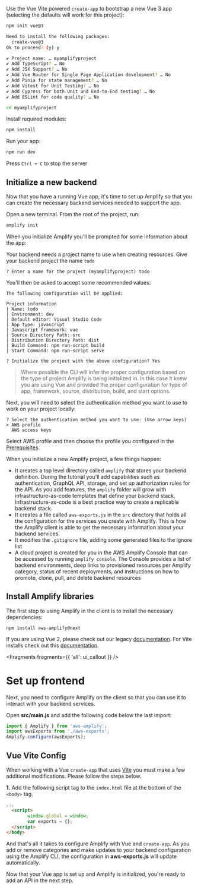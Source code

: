Use the Vue Vite powered `create-app` to bootstrap a new Vue 3 app (selecting the defaults will work for this project):

<Block name="NPM">

```bash
npm init vue@3

Need to install the following packages:
  create-vue@3
Ok to proceed? (y) y

✔ Project name: … myamplifyproject
✔ Add TypeScript? … No 
✔ Add JSX Support? … No 
✔ Add Vue Router for Single Page Application development? … No 
✔ Add Pinia for state management? … No 
✔ Add Vitest for Unit Testing? … No 
✔ Add Cypress for both Unit and End-to-End testing? … No 
✔ Add ESLint for code quality? … No 

cd myamplifyproject

```

Install required modules:

```bash
npm install
```

Run your app:

```bash
npm run dev
```
Press `Ctrl + C` to stop the server

</Block>


## Initialize a new backend

Now that you have a running Vue app, it's time to set up Amplify so that you can create the necessary backend services needed to support the app. 

Open a new terminal. From the root of the project, run:

```bash
amplify init
```

When you initialize Amplify you'll be prompted for some information about the app:

Your backend needs a project name to use when creating resources.
Give your backend project the name `todo`
```console
? Enter a name for the project (myamplifyproject) todo
```

You'll then be asked to accept some recommended values:

```
The following configuration will be applied:

Project information
| Name: todo
| Environment: dev
| Default editor: Visual Studio Code
| App type: javascript
| Javascript framework: vue
| Source Directory Path: src
| Distribution Directory Path: dist
| Build Command: npm run-script build
| Start Command: npm run-script serve

? Initialize the project with the above configuration? Yes

```

> Where possible the CLI will infer the proper configuration based on the type of project Amplify is being initialized in. In this case it knew you are using Vue and provided the proper configuration for type of app, framework, source, distribution, build, and start options.

Next, you will need to select the authentication method you want to use to work on your project locally:

```
? Select the authentication method you want to use: (Use arrow keys)
> AWS profile
  AWS access keys
```
Select AWS profile and then choose the profile you configured in the [Prerequisites](/gen1/[platform]/start/getting-started/installation/#configure-the-amplify-cli).

When you initialize a new Amplify project, a few things happen:

- It creates a top level directory called `amplify` that stores your backend definition. During the tutorial you'll add capabilities such as authentication, GraphQL API, storage, and set up authorization rules for the API. As you add features, the `amplify` folder will grow with infrastructure-as-code templates that define your backend stack. Infrastructure-as-code is a best practice way to create a replicable backend stack.
- It creates a file called `aws-exports.js` in the `src` directory that holds all the configuration for the services you create with Amplify. This is how the Amplify client is able to get the necessary information about your backend services.
- It modifies the `.gitignore` file, adding some generated files to the ignore list
- A cloud project is created for you in the AWS Amplify Console that can be accessed by running `amplify console`. The Console provides a list of backend environments, deep links to provisioned resources per Amplify category, status of recent deployments, and instructions on how to promote, clone, pull, and delete backend resources

## Install Amplify libraries

The first step to using Amplify in the client is to install the necessary dependencies:


<Block name="NPM">

```
npm install aws-amplify@next
```

</Block>

<Callout>

If you are using Vue 2, please check out our legacy [documentation](https://github.com/aws-amplify/amplify-ui/tree/legacy/legacy/amplify-ui-vue). For Vite installs check out this [documentation](https://ui.docs.amplify.aws/vue/getting-started/installation#vite). 

</Callout>


<Fragments fragments={{ 'all': ui_callout }} />

# Set up frontend

Next, you need to configure Amplify on the client so that you can use it to interact with your backend services.

Open __src/main.js__ and add the following code below the last import:

```javascript
import { Amplify } from 'aws-amplify';
import awsExports from './aws-exports';
Amplify.configure(awsExports);
```

## Vue Vite Config

When working with a Vue `create-app` that uses [Vite](https://vitejs.dev) you must make a few additional modifications. Please follow the steps below.

**1.** Add the following script tag to the `index.html` file at the bottom of the `<body>` tag.

```html
...
  <script>
        window.global = window;
        var exports = {};
  </script>
</body>
```

And that's all it takes to configure Amplify with Vue and `create-app`. As you add or remove categories and make updates to your backend configuration using the Amplify CLI, the configuration in __aws-exports.js__ will update automatically.

Now that your Vue app is set up and Amplify is initialized, you're ready to add an API in the next step.
